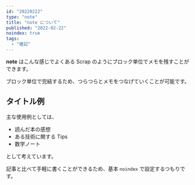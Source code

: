```yaml
---
id: "20220222"
type: "note"
title: "note について"
published: "2022-02-22"
noindex: true
tags:
  - "雑記"
---
```


<Scrap createdAt='2022-02-22'>

**note** はこんな感じでよくある Scrap のようにブロック単位でメモを残すことができます。

ブロック単位で完結するため、つらつらとメモをつなげていくことが可能です。

</Scrap>

<Scrap createdAt='2022-02-22' updatedAt='2022-02-22'>

## タイトル例

主な使用例としては、

- 読んだ本の感想
- ある技術に関する Tips
- 数学ノート

として考えています。

</Scrap>

<Scrap createdAt='2022-02-22'>

記事と比べて手軽に書くことができるため、基本 `noindex` で設定するつもりです。

</Scrap>
